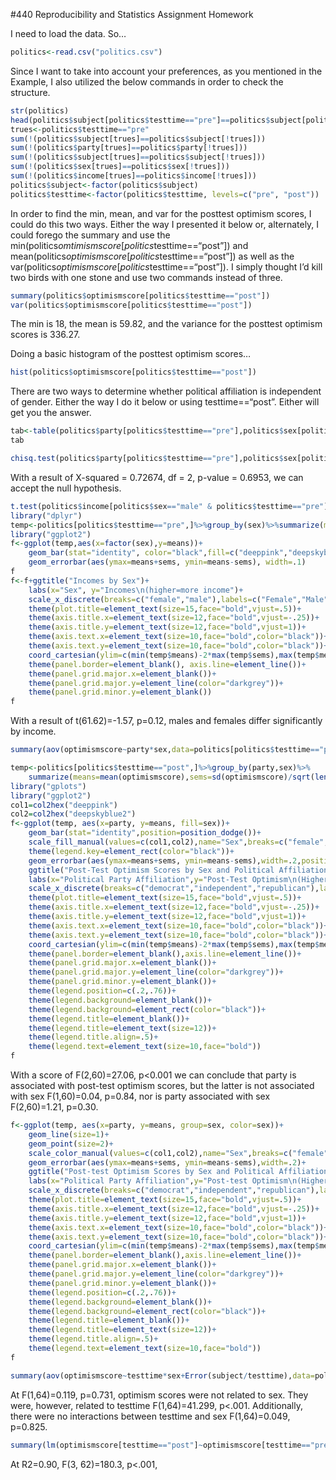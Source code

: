 #440 Reproducibility and Statistics Assignment Homework

<!-- This is an Rmd comment. -->
<!--
You can make comments several lines long by inserting
the text in between the the start and the end of the 
comment.

Comments are where I'll tell you what to do. You should
use the space directly below the comments to do what
the comment asks. You should also describe what you're
doing to make it obvious to the reader so they can
easily follow your logic in a fully reproducible way.
For any statistical tests you run, you should explain
the results in plain English and present the statistics
as you would in an APA style manuscript. For any symbols
you don't know how to use/can't use, feel free to use the name
instead (e.g. alpha)
--> 

<!-- Load the politics.csv data file. -->

I need to load the data.  So...

```r
politics<-read.csv("politics.csv")
```

<!-- 
Check the structure.
subject, party, testtime, minwage, and sex need to be factors.
optimismscore and income should be integer and numeric vectors.
Fix any variables that aren't right.
-->

Since I want to take into account your preferences, as you mentioned in the Example, I also utilized the below commands in order to check the structure. 

```r
str(politics)
head(politics$subject[politics$testtime=="pre"]==politics$subject[politics$testtime=="post"])
trues<-politics$testtime=="pre"
sum(!(politics$subject[trues]==politics$subject[!trues]))
sum(!(politics$party[trues]==politics$party[!trues]))
sum(!(politics$subject[trues]==politics$subject[!trues]))
sum(!(politics$sex[trues]==politics$sex[!trues]))
sum(!(politics$income[trues]==politics$income[!trues]))
politics$subject<-factor(politics$subject)
politics$testtime<-factor(politics$testtime, levels=c("pre", "post"))
```

<!-- Find the minimum, mean, and variance for posttest
optimism scores. -->

In order to find the min, mean, and var for the posttest optimism scores, I could do this two ways.  Either the way I presented it below or, alternately, I could forego the summary and use the min(politics$omtimismscore[politics$testtime=="post"]) and mean(politics$optimismscore[politics$testtime=="post"]) as well as the var(politics$optimismscore[politics$testtime=="post"]).  I simply thought I'd kill two birds with one stone and use two commands instead of three.

```r
summary(politics$optimismscore[politics$testtime=="post"])
var(politics$optimismscore[politics$testtime=="post"])
```

The min is 18, the mean is 59.82, and the variance for the posttest optimism scores is 336.27.

<!-- Create a histogram of posttest optimism scores.
Feel free to use the default ugly settings since
we didn't cover how to do this in ggplot2. If
you're a real go-getter, see if you can figure
out how to make a prettier histogram with better
labels, etc. using ggplot2. -->

Doing a basic histogram of the posttest optimism scores...

```r
hist(politics$optimismscore[politics$testtime=="post"])
```

<!-- Run a test to determine whether political affiliation
is independent of one's gender.
Present the data supporting your analyses in graphical or
tabular form.
-->

There are two ways to determine whether political affiliation is independent of gender.  Either the way I do it below or using testtime=="post".  Either will get you the answer.

```r
tab<-table(politics$party[politics$testtime=="pre"],politics$sex[politics$testtime=="pre"])
tab

chisq.test(politics$party[politics$testtime=="pre"],politics$sex[politics$testtime=="pre"])
```

With a result of X-squared = 0.72674, df = 2, p-value = 0.6953, we can accept the null hypothesis.

<!-- Run a test to determine whether or not males and females
have different incomes.
Create a graph to display your data that includes the relevant
means and standard errors.-->

```r
t.test(politics$income[politics$sex=="male" & politics$testtime=="pre"],politics$income[politics$sex=="female" & politics$testtime=="pre"])
library("dplyr")
temp<-politics[politics$testtime=="pre",]%>%group_by(sex)%>%summarize(means=mean(income),sems=sd(income)/sqrt(length(income)))
library("ggplot2")
f<-ggplot(temp,aes(x=factor(sex),y=means))+
    geom_bar(stat="identity", color="black",fill=c("deeppink","deepskyblue2"))+
    geom_errorbar(aes(ymax=means+sems, ymin=means-sems), width=.1)
f
f<-f+ggtitle("Incomes by Sex")+
    labs(x="Sex", y="Incomes\n(higher=more income")+
    scale_x_discrete(breaks=c("female","male"),labels=c("Female","Male"))+
    theme(plot.title=element_text(size=15,face="bold",vjust=.5))+
    theme(axis.title.x=element_text(size=12,face="bold",vjust=-.25))+
    theme(axis.title.y=element_text(size=12,face="bold",vjust=1))+
    theme(axis.text.x=element_text(size=10,face="bold",color="black"))+
    theme(axis.text.y=element_text(size=10,face="bold",color="black"))+
    coord_cartesian(ylim=c(min(temp$means)-2*max(temp$sems),max(temp$means)+2*max(temp$sems)))+
    theme(panel.border=element_blank(), axis.line=element_line())+
    theme(panel.grid.major.x=element_blank())+
    theme(panel.grid.major.y=element_line(color="darkgrey"))+
    theme(panel.grid.minor.y=element_blank())
f
```
With a result of t(61.62)=-1.57, p=0.12, males and females differ significantly by income.

<!-- See if male and females with different political affiliations
have different posttest optimism scores. Create a graph to display
your data that includes the relevant means and standard errors.-->

```r
summary(aov(optimismscore~party*sex,data=politics[politics$testtime=="post",]))

temp<-politics[politics$testtime=="post",]%>%group_by(party,sex)%>%
    summarize(means=mean(optimismscore),sems=sd(optimismscore)/sqrt(length(optimismscore)))
library("gplots")
library("ggplot2")
col1=col2hex("deeppink")
col2=col2hex("deepskyblue2")
f<-ggplot(temp, aes(x=party, y=means, fill=sex))+
    geom_bar(stat="identity",position=position_dodge())+
    scale_fill_manual(values=c(col1,col2),name="Sex",breaks=c("female","male"),labels=c("Female", "Male"))+
    theme(legend.key=element_rect(color="black"))+
    geom_errorbar(aes(ymax=means+sems, ymin=means-sems),width=.2,position=position_dodge(.9))+
    ggtitle("Post-Test Optimism Scores by Sex and Political Affiliation")+
    labs(x="Political Party Affiliation",y="Post-Test Optimism\n(Higher Value=Greater Optimism)")+
    scale_x_discrete(breaks=c("democrat","independent","republican"),labels=c("Democrat","Independent","Republican"))+
    theme(plot.title=element_text(size=15,face="bold",vjust=.5))+
    theme(axis.title.x=element_text(size=12,face="bold",vjust=-.25))+
    theme(axis.title.y=element_text(size=12,face="bold",vjust=1))+
    theme(axis.text.x=element_text(size=10,face="bold",color="black"))+
    theme(axis.text.y=element_text(size=10,face="bold",color="black"))+
    coord_cartesian(ylim=c(min(temp$means)-2*max(temp$sems),max(temp$means)+2*max(temp$sems)))+
    theme(panel.border=element_blank(),axis.line=element_line())+
    theme(panel.grid.major.x=element_blank())+
    theme(panel.grid.major.y=element_line(color="darkgrey"))+
    theme(panel.grid.minor.y=element_blank())+
    theme(legend.position=c(.2,.76))+
    theme(legend.background=element_blank())+
    theme(legend.background=element_rect(color="black"))+
    theme(legend.title=element_blank())+
    theme(legend.title=element_text(size=12))+
    theme(legend.title.align=.5)+
    theme(legend.text=element_text(size=10,face="bold"))
f
```
With a score of F(2,60)=27.06, p<0.001 we can conclude that party is associated with post-test optimism scores, but the latter is not associated with sex F(1,60)=0.04, p=0.84, nor is party associated with sex F(2,60)=1.21, p=0.30.

<!-- Create a line graph for the same data. With
error bars of course!-->

```r
f<-ggplot(temp, aes(x=party, y=means, group=sex, color=sex))+
    geom_line(size=1)+
    geom_point(size=2)+
    scale_color_manual(values=c(col1,col2),name="Sex",breaks=c("female","male"),labels=c("Female", "Male"))+
    geom_errorbar(aes(ymax=means+sems, ymin=means-sems),width=.2)+
    ggtitle("Post-test Optimism Scores by Sex and Political Affiliation")+
    labs(x="Political Party Affiliation",y="Post-test Optimism\n(Higher Value=Greater Optimism)")+
    scale_x_discrete(breaks=c("democrat","independent","republican"),labels=c("Democrat","Independent","Republican"))+
    theme(plot.title=element_text(size=15,face="bold",vjust=.5))+
    theme(axis.title.x=element_text(size=12,face="bold",vjust=-.25))+
    theme(axis.title.y=element_text(size=12,face="bold",vjust=1))+
    theme(axis.text.x=element_text(size=10,face="bold",color="black"))+
    theme(axis.text.y=element_text(size=10,face="bold",color="black"))+
    coord_cartesian(ylim=c(min(temp$means)-2*max(temp$sems),max(temp$means)+2*max(temp$sems)))+
    theme(panel.border=element_blank(),axis.line=element_line())+
    theme(panel.grid.major.x=element_blank())+
    theme(panel.grid.major.y=element_line(color="darkgrey"))+
    theme(panel.grid.minor.y=element_blank())+
    theme(legend.position=c(.2,.76))+
    theme(legend.background=element_blank())+
    theme(legend.background=element_rect(color="black"))+
    theme(legend.title=element_blank())+
    theme(legend.title=element_text(size=12))+
    theme(legend.title.align=.5)+
    theme(legend.text=element_text(size=10,face="bold"))
f
```

<!-- Run a test to see if optimism scores pre- and post
watching videos depends on sex.-->

```r
summary(aov(optimismscore~testtime*sex+Error(subject/testtime),data=politics))
```

At F(1,64)=0.119, p=0.731, optimism scores were not related to sex.  They were, however, related to testtime F(1,64)=41.299, p<.001.  Additionally, there were no interactions between testtime and sex F(1,64)=0.049, p=0.825.

<!-- Run a Multiple Regression Analysis to see
whether you can predict someones posttest optimism
scores from their pretest optimism scores and party
affiliation. Create a figure that shows the distributions
of pre- and posttest optimism scores and sex and create
lines that best fit the data for both sexes regardless of
whether the lines are warranted based on the statistical
analyses-->

```r
summary(lm(optimismscore[testtime=="post"]~optimismscore[testtime=="pre"]+party[testtime=="pre"],data=politics))
```
At R2=0.90, F(3, 62)=180.3, p<.001, 
